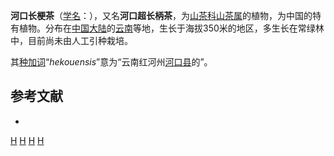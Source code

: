 {{Speciesbox 
| taxon = Camellia hekouensis
| authority = C.J.Wang & G.S.Fan, 1988
}}
'''河口长梗茶'''（[[学名|学名]]：{{lang|la|''Camellia hekouensis''}}），又名'''河口超长柄茶'''，为[[山茶科|山茶科]][[山茶属|山茶属]]的植物，为中国的特有植物。分布在[[中国大陆|中国大陆]]的[[云南|云南]]等地，生长于海拔350米的地区，多生长在常绿林中，目前尚未由人工引种栽培。

其[[种加词|种加词]]“''hekouensis''”意为“云南红河州[[河口县|河口县]]的”。

== 参考文献 ==
<div class="references-small">
* {{cite web| url =http://www.bioinfo.cn/db05/KmzwSpecies.php?action=view&id=22194| title =河口长梗茶| work =《中国高等植物数据库全库》| publisher =中国科学院微生物研究所| author =昆明植物研究所| accessdate =2009-02-25| deadurl =yes| archiveurl =https://web.archive.org/web/20160305045039/http://www.bioinfo.cn/db05/KmzwSpecies.php?action=view&id=22194| archivedate =2016-03-05}}
</div>
{{Taxonbar|from=Q11141853}}

[[Category:山茶属|H]]
[[Category:中國特有植物|H]]
[[Category:云南植物|H]]
[[Category:1988年描述的植物|H]]